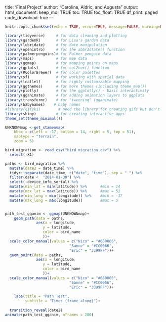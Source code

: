 title: 'Final Project'
author: "Carolina, Aldric, and Augusta"
output: 
  html_document:
    keep_md: TRUE
    toc: TRUE
    toc_float: TRUE
    df_print: paged
    code_download: true
---

```r
knitr::opts_chunk$set(echo = TRUE, error=TRUE, message=FALSE, warning=FALSE)
```

```r
library(tidyverse)     # for data cleaning and plotting
library(gardenR)       # for Lisa's garden data
library(lubridate)     # for date manipulation
library(openintro)     # for the abbr2state() function
library(palmerpenguins)# for Palmer penguin data
library(maps)          # for map data
library(ggmap)         # for mapping points on maps
library(gplots)        # for col2hex() function
library(RColorBrewer)  # for color palettes
library(sf)            # for working with spatial data
library(leaflet)       # for highly customizable mapping
library(ggthemes)      # for more themes (including theme_map())
library(plotly)        # for the ggplotly() - basic interactivity
library(gganimate)     # for adding animation layers to ggplots
library(transformr)    # for "tweening" (gganimate)
library(babynames)    # baby names
#library(gifski)        # need the library for creating gifs but don't need to load each time
library(shiny)         # for creating interactive apps
theme_set(theme_minimal())
```

```r
UNKNOWNmap <-get_stamenmap(
    bbox = c(left = -17, bottom = 14, right = 5, top = 51),
    maptype = "terrain",
    zoom = 5)
```


```r
bird_migration <- read_csv("bird_migration.csv") %>% 
  select(-X1) 

paths <- bird_migration %>% 
  mutate(date2 = date_time) %>% 
  tidyr::separate(date_time, c("date", "time"), sep = " ") %>% 
  filter(date <  "2014-01-30") %>% 
  select(-device_info_serial) %>% 
  mutate(min_lat = min(latitude)) %>%      #min = 14
  mutate(max_lat = max(latitude)) %>%      #max = 51
  mutate(min_long = min(longitude)) %>%    #min = -17
  mutate(max_long = max(longitude))        #max = 5


path_test_gganim <- ggmap(UNKNOWNmap)+
    geom_path(data = paths,
              aes(x = longitude,
                 y = latitude,
                 color = bird_name
                 ))+
  scale_color_manual(values = c("Nico" = "#660066",
                             "Sanne" = "#CC0066",
                             "Eric" = "3399FF"))+
  geom_point(data = paths,
              aes(x = longitude,
                 y = latitude,
                 color = bird_name
                 ))+
  scale_color_manual(values = c("Nico" = "#660066",
                             "Sanne" = "#CC0066",
                             "Eric" = "3399FF"))+
  
    labs(title = "Path Test",
         subtitle = "Time: {frame_along}")+
  
  transition_reveal(date2)
animate(path_test_gganim, nframes = 200)
```
